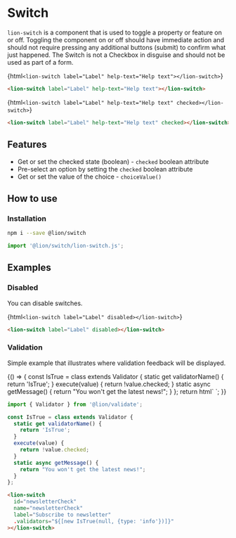 

<Meta title="Buttons/Switch" />

# Switch

`lion-switch` is a component that is used to toggle a property or feature on or off. Toggling the component on or off should have immediate action and should not require pressing any additional buttons (submit) to confirm what just happened. The Switch is not a Checkbox in disguise and should not be used as part of a form.

<Story name="Default (off)">{html`
  <lion-switch label="Label" help-text="Help text"></lion-switch>
`}</Story>

```html
<lion-switch label="Label" help-text="Help text"></lion-switch>
```

<Story name="Checked">{html`
  <lion-switch label="Label" help-text="Help text" checked></lion-switch>
`}</Story>

```html
<lion-switch label="Label" help-text="Help text" checked></lion-switch>
```

## Features

- Get or set the checked state (boolean) - `checked` boolean attribute
- Pre-select an option by setting the `checked` boolean attribute
- Get or set the value of the choice - `choiceValue()`

## How to use

### Installation

```sh
npm i --save @lion/switch
```

```js
import '@lion/switch/lion-switch.js';
```

## Examples

### Disabled

You can disable switches.

<Story name="Disabled">{html`
  <lion-switch label="Label" disabled></lion-switch>
`}</Story>

```html
<lion-switch label="Label" disabled></lion-switch>
```

### Validation

Simple example that illustrates where validation feedback will be displayed.

<Story name="Validation">
  {() => {
    const IsTrue = class extends Validator {
      static get validatorName() {
        return 'IsTrue';
      }
      execute(value) {
        return !value.checked;
      }
      static async getMessage() {
        return "You won't get the latest news!";
      }
    };
    return html`
      <lion-switch
        id="newsletterCheck"
        name="newsletterCheck"
        label="Subscribe to newsletter"
        .validators="${[new IsTrue(null, {type: 'info'})]}"
      ></lion-switch>
    `;
  }}
</Story>

```js
import { Validator } from '@lion/validate';

const IsTrue = class extends Validator {
  static get validatorName() {
    return 'IsTrue';
  }
  execute(value) {
    return !value.checked;
  }
  static async getMessage() {
    return "You won't get the latest news!";
  }
};
```

```html
<lion-switch
  id="newsletterCheck"
  name="newsletterCheck"
  label="Subscribe to newsletter"
  .validators="${[new IsTrue(null, {type: 'info'})]}"
></lion-switch>
```

